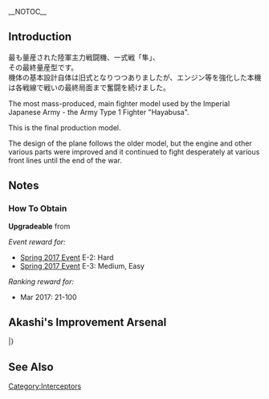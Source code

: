 __NOTOC__
{{EquipmentInfo|222}}

==Introduction==
最も量産された陸軍主力戦闘機、一式戦「隼」、<br>
その最終量産型です。<br>
機体の基本設計自体は旧式となりつつありましたが、エンジン等を強化した本機は各戦線で戦いの最終局面まで奮闘を続けました。

The most mass-produced, main fighter model used by the Imperial Japanese Army - the Army Type 1 Fighter "Hayabusa".

This is the final production model.

The design of the plane follows the older model, but the engine and other various parts were improved and it continued to fight desperately at various front lines until the end of the war.

==Notes==
<div class="mw-collapsible"><h3>How To Obtain</h3>
<div class="mw-collapsible-content">
'''Upgradeable''' from {{Equipment/Link|Type 1 Fighter Hayabusa Model II}}

''Event reward for:''
* [[Spring 2017 Event]] E-2: Hard
* [[Spring 2017 Event]] E-3: Medium, Easy

''Ranking reward for:''
* Mar 2017: 21-100

</div></div>

==Akashi's Improvement Arsenal==
{{AkashiWorkshop}}
{{AkashiWorkshopLine
|Name=Type 1 Fighter Hayabusa Model III A
|ItemType=Interceptor Fighter2
|Fuel=130
|Ammo=200
|Steel=20
|Baux=330
|Mats0-5=5/6
|Mats6-9=6/9
|Mats10=-/-
|Screws0-5=4/5
|Screws6-9=6/7
|Screws10=-/-
|EquipConsume0-5=3x{{GreenPlane|Zero Fighter Type 52}}
|EquipConsume6-9=2x{{GreenPlane|Prototype Reppuu Late Model}}
|EquipConsume10=-
<!-- |Sun -->
|Mon=AM<br/>KM<br/>&nbsp;
|Tue=AM<br/>KM<br/>&nbsp;
|Wed=&nbsp;<br/>KM<br/>&nbsp;
|Thu=&nbsp;<br/>KM<br/>Ka
|Fri=&nbsp;<br/>&nbsp;<br/>Ka
<!-- |Sat -->
|2ndShip=[[Akitsu Maru]]<br/>[[Kasuga Maru]]<br/>[[Kamoi]]
|Notes = Uses 3x[[Zero Fighter Type 52|Type 0 Fighter Model 52]] for improvement up to ★+6 <br> Uses 2x [[Prototype Reppuu Late Model]] for improvement past ★+6
}}
|}

==See Also==
{{Equipmentlist}}
[[Category:Interceptors]]